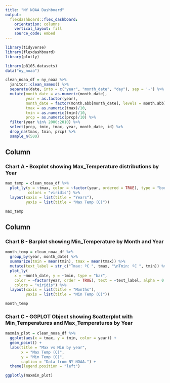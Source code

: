 ```yaml
---
title: "NY NOAA Dashboard"
output: 
  flexdashboard::flex_dashboard:
    orientation: columns
    vertical_layout: fill
    source_code: embed
---
```


```r
library(tidyverse)
library(flexdashboard)
library(plotly)
```

```r
library(p8105.datasets)
data("ny_noaa")
```



```r

clean_noaa_df = ny_noaa %>%
  janitor::clean_names() %>%
  separate(date, into = c("year", "month_date", "day"), sep = '-') %>%
  mutate(month_date = as.numeric(month_date),
         year = as.factor(year),
         month_date = factor(month.abb[month_date], levels = month.abb),
         tmax = as.numeric(tmax)/10,
         tmin = as.numeric(tmin)/10,
         prcp = as.numeric(prcp)/10) %>%
  filter(year %in% 2000:2010) %>%
  select(prcp, tmin, tmax, year, month_date, id) %>%
  drop_na(tmax, tmin, prcp) %>%
  sample_n(500)

```

Column {data-width=650}
-----------------------------------------------------------------------

### Chart A - Boxplot showing Max_Temperature distributions by Year


```r
max_temp = clean_noaa_df %>%
  plot_ly(y = ~tmax, color = ~factor(year, ordered = TRUE), type = "box", 
          colors = "viridis") %>%
  layout(xaxis = list(title = "Years"),
         yaxis = list(title = "Max Temp (C)"))

max_temp
```

Column {data-width=350}
-----------------------------------------------------------------------

### Chart B - Barplot showing Min_Temperature by Month and Year

```r
month_temp = clean_noaa_df %>%
  group_by(year, month_date) %>%
  summarize(tmin = mean(tmin), tmax = mean(tmax)) %>%
  mutate(text_label = str_c("Tmax: ºC ", tmax, "\nTmin: ºC ", tmin)) %>% 
  plot_ly(
    x = ~month_date, y = ~tmin, type = "bar",
    color = ~factor(year, order = TRUE), text = ~text_label, alpha = 0.5, 
    colors = "viridis") %>%
  layout(xaxis = list(title = "Months"),
         yaxis = list(title = "Min Temp (C)"))

month_temp
```

### Chart C - GGPLOT Object showing Scatterplot with Min_Temperatures and Max_Temperatures by Year

```r
maxmin_plot = clean_noaa_df %>%
  ggplot(aes(x = tmax, y = tmin, color = year)) +
  geom_point() +
  labs(title = "Max vs Min by year",
       x = "Max Temp (C)",
       y = "Min Temp (C)",
       caption = "Data from NY NOAA.") +
  theme(legend.position = "left")

ggplotly(maxmin_plot)
```

